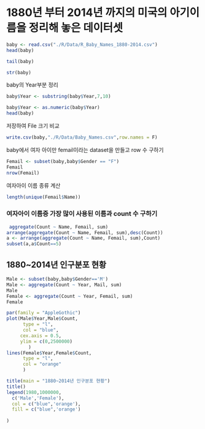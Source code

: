 # 1880년 부터 2014년 까지의 미국의 아기이름을 정리해 놓은 데이터셋

```r
baby <- read.csv("./R/Data/R_Baby_Names_1880-2014.csv")
head(baby)
```

```r
tail(baby)
```

```r
str(baby)
```

baby의 Year부분 정리

```r
baby$Year <- substring(baby$Year,7,10)

baby$Year <- as.numeric(baby$Year)
head(baby)
```

저장하여 File 크기 비교

```r
write.csv(baby,"./R/Data/Baby_Names.csv",row.names = F)
```

baby에서 여자 아이만 femail이라는 dataset을 만들고 row 수 구하기

```r

Femail <- subset(baby,baby$Gender == "F")
Femail
nrow(Femail)
```

여자아이 이름 종류 계산

```r
length(unique(Femail$Name))
```

### 여자아이 이름중 가장 많이 사용된 이름과 count 수 구하기

```r
 aggregate(Count ~ Name, Femail, sum)
arrange(aggregate(Count ~ Name, Femail, sum),desc(Count))
a <- arrange(aggregate(Count ~ Name, Femail, sum),Count)
subset(a,a$Count==5)
```

## 1880\~2014년 인구분포 현황

```r
Male <- subset(baby,baby$Gender=='M')
Male <- aggregate(Count ~ Year, Mail, sum)
Male
Female <- aggregate(Count ~ Year, Femail, sum)
Female

```

```r
par(family = "AppleGothic")
plot(Male$Year,Male$Count,
      type = "l",
      col = "blue",
     cex.axis = 0.5,
     ylim = c(0,2500000)
        )
lines(Female$Year,Female$Count,
      type = "l",
      col = "orange"
      )

title(main = "1880~2014년 인구분포 현황")
title()
legend(1980,1000000,
  c('Male','Female'),
  col = c("blue",'orange'),
  fill = c("blue",'orange')
  
)

```
